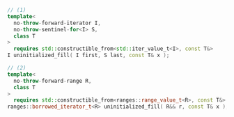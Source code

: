 ```cpp
// (1)
template<
  no-throw-forward-iterator I,
  no-throw-sentinel-for<I> S,
  class T
>
  requires std::constructible_from<std::iter_value_t<I>, const T&>
I uninitialized_fill( I first, S last, const T& x );

// (2)
template<
  no-throw-forward-range R,
  class T
>
  requires std::constructible_from<ranges::range_value_t<R>, const T&>
ranges::borrowed_iterator_t<R> uninitialized_fill( R&& r, const T& x );
```
